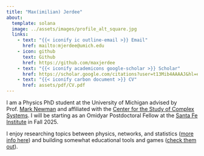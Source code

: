 ```yaml
---
title: "Max(imilian) Jerdee"
about:
  template: solana
  image: ../assets/images/profile_alt_square.jpg
  links:
    - text: "{{< iconify ic outline-email >}} Email"
      href: mailto:mjerdee@umich.edu
    - icon: github
      text: Github
      href: https://github.com/maxjerdee
    - text: "{{< iconify academicons google-scholar >}} Scholar"
      href: https://scholar.google.com/citations?user=t13Mib4AAAAJ&hl=en
    - text: "{{< iconify carbon document >}} CV"
      href: assets/pdf/CV.pdf
---
```


I am a Physics PhD student at the University of Michigan advised by Prof. [Mark Newman](https://websites.umich.edu/~mejn/) and affiliated with the [Center for the Study of Complex Systems](https://lsa.umich.edu/cscs). I will be starting as an Omidyar Postdoctoral Fellow at the [Santa Fe Institute](https://www.santafe.edu/) in Fall 2025.

I enjoy researching topics between physics, networks, and statistics ([more info here](research.qmd)) and building somewhat educational tools and games ([check them out](demos.qmd)).